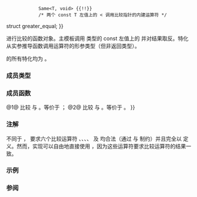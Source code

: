 {{cpp/experimental/ranges/title|greater_equal}}
{{cpp/experimental/ranges/utility/navbar}}
{{dcl begin}}
{{dcl header|experimental/ranges/functional}}
{{dcl|since=ranges|1=
template&lt; class T = void &gt;
    requires StrictTotallyOrdered&lt;T&gt; {{!!}}
             Same&lt;T, void&gt; {{!!}}
             /* 两个 const T 左值上的 &lt; 调用比较指针的内建运算符 */
struct greater_equal;
}}
{{dcl|since=ranges|1=
template&lt;&gt;
struct greater_equal&lt;void&gt;;
}}
{{dcl end}}

进行比较的函数对象。主模板调用 {{tt|T}} 类型的 const 左值上的 {{c|operator&lt;}} 并对结果取反。特化 {{tt|greater_equal&lt;void&gt;}} 从实参推导函数调用运算符的形参类型（但非返回类型）。

{{tt|greater_equal}} 的所有特化均为 {{rconcept|Semiregular}}。

=== 成员类型 ===
{{dsc begin}}
{{dsc hitem|成员类型|定义}}
{{dsc | {{tt|is_transparent}} {{mark|仅为 {{tt|greater_equal&lt;void&gt;}} 特化的成员}}| /* 未指定 */}}
{{dsc end}}

===成员函数===
{{dsc begin}}
{{dsc mem fun | operator() | nolink=true |检查第一实参是否''大于''或''等于''第二个}}
{{dsc end}}

{{member|1={{small|std::experimental::ranges::greater_equal::}}operator()|2=
{{dcl begin}}
{{dcl|num=1|notes={{mark|仅为主 {{tt|greater_equal&lt;T&gt;}} 模板的成员}}|1=
constexpr bool operator()(const T&amp; x, const T&amp; y) const;
}}
{{dcl|num=2|notes={{mark|仅为 {{tt|greater_equal&lt;void&gt;}} 特化的成员}}|1=
template&lt; class T, class U &gt;
    requires ranges::StrictTotallyOrderedWith&lt;T, U&gt; {{!!}}
             /* std::declval&lt;T&gt;() &lt; std::declval&lt;U&gt;()
                解析成比较指针的内建运算符 */
constexpr bool operator()(T&amp;&amp; t, U&amp;&amp; u) const;
}}
{{dcl end}}

@1@ 比较 {{tt|x}} 与 {{tt|y}}。等价于 {{c|return !ranges::less&lt;&gt;{}(x, y)}}；
@2@ 比较 {{tt|t}} 与 {{tt|u}}。等价于 {{c|return !ranges::less&lt;&gt;{}(std::forward&lt;T&gt;(t), std::forward&lt;U&gt;(u));}}。
}}

===注解===
不同于 {{lc|std::greater_equal}}，{{tt|ranges::greater_equal}} 要求六个比较运算符 {{tt|&lt;}}、{{tt|1=&lt;=}}、{{tt|&gt;}}、{{tt|1=&gt;=}}、{{tt|1===}} 及 {{tt|1=!=}} 均合法（通过 {{rconcept|StrictTotallyOrdered}} 与 {{rconcept|StrictTotallyOrderedWith}} 制约）并且完全以 
{{lc|ranges::less}} 定义。然而，实现可以自由地直接使用 {{c|1=operator&gt;=}} ，因为这些运算符要求比较运算符的结果一致。

===示例===
{{example}}

===参阅===
{{dsc begin}}
{{dsc inc|cpp/utility/functional/dsc greater_equal}}
{{dsc end}}

{{langlinks|en}}